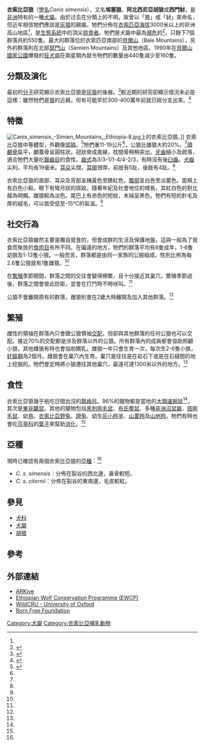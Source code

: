 {{Speciesbox
| name = 衣索比亞狼<ref name=msw3>{{MSW3 Wozencraft|id=14000779|pages=532-628}}</ref>
| fossil_range = {{fossil_range|3|0|[[上新世|上新世]]至現今}}
| image = EthiopianWolf1.jpg
| image_width = 250px
| status = EN
| trend = up
| status_system = iucn3.1
| status_ref = <ref name=iucn>{{IUCN2010|assessors=Sillero-Zubiri & Marino|year=2008|id=3748|title=Canis simensis|version=2010.4|downloaded=2010-10-28}}</ref>
| genus = Canis
| species = simensis
| authority = [[Eduard_Rüppell|Ruppell]], 1840
| range_map = Ethiopian Wolf area.png
| range_map_width = 250px
| range_map_caption = 衣索比亞狼的分佈圖
}}

'''衣索比亞狼'''（[[學名|學名]]''Canis simensis''），又名'''埃塞狼'''、'''阿北西尼亞胡狼'''或'''西門豺'''，是[[非洲|非洲]]特有的一種[[犬屬|犬屬]]。由於过去在分類上的不明，故曾以「狼」或「豺」來命名，但近年相信牠們應該是[[灰狼|灰狼]]的親屬。牠們分佈在[[衣索匹亞|衣索匹亞]][[海拔|海拔]]3000米以上的非洲高山地區<ref name=iucn/>，是[[生態系統|生態系統]]中的頂尖[[掠食者|掠食者]]。牠們是犬屬中最為[[瀕危|瀕危]]的<ref name="Info">{{cite web|title=Animal Info - Ethiopian Wolf|publisher=animalinfo.org|url=http://www.animalinfo.org/species/carnivor/canisime.htm|accessdate=2008-04-23|archive-url=https://web.archive.org/web/20090201055055/http://www.animalinfo.org/species/carnivor/canisime.htm|archive-date=2009-02-01|dead-url=yes}}</ref>，只餘下7個群落共約550隻。最大的群落位於衣索匹亞南部的[[貝爾山|貝爾山]]（Bale Mountains），另外的群落則在北部[[瑟門山|瑟門山]]（Semien Mountains）及其他地區。1990年在[[貝爾山國家公園|貝爾山國家公園]]爆發的[[狂犬病|狂犬病]]在兩星期內就令牠們的數量由440隻減少至160隻。

== 分類及演化 ==
最初的[[分子|分子]]研究顯示衣索比亞狼是[[灰狼|灰狼]]的後裔。<ref>{{cite journal|last=Gotelli|first=D.|coauthors=C. Sillero-Zubiri, G.D. Applebaum, M.S. Roy, D.J. Girman, J. Garcia-Moreno, E.A. Ostrander, R.K. Wayne|title=Molecular genetics of the most endangered canid: the Ethiopian wolf ''Canis simensis''|journal=Molecular Ecology|volume=3|issue=4|pages=301–12|location=Institute of Zoology, Zoological Society of London, UK|date=1994|url=http://www.ncbi.nlm.nih.gov/pubmed/7921357|accessdate=2008-03-31|doi=10.1111/j.1365-294X.1994.tb00070.x|pmid=7921357|archive-date=2019-12-31|archive-url=https://web.archive.org/web/20191231061452/https://www.ncbi.nlm.nih.gov/pubmed/7921357|dead-url=no}}</ref>較近期的研究卻顯示情況未必是這樣：雖然牠們是[[狼|狼]]的近親，但有可能早於300-400萬年前就已經分支出來。<ref>{{cite journal|author=Lindblad-Toh ''et al.''|year=2005|url=http://www.nature.com/nature/journal/v438/n7069/pdf/nature04338.pdf|title=Genome sequence, comparative analysis and haplotype structure of the domestic dog|journal=Nature|volume=438|pages=803-19|doi=10.1038/nature04338|pmid=16341006|last2=Wade|first2=CM|last3=Mikkelsen|first3=TS|last4=Karlsson|first4=EK|last5=Jaffe|first5=DB|last6=Kamal|first6=M|last7=Clamp|first7=M|last8=Chang|first8=JL|last9=Kulbokas Ej|first9=3rd|issue=7069|access-date=2010-10-28|archive-date=2016-03-04|archive-url=https://web.archive.org/web/20160304041431/http://www.nature.com/nature/journal/v438/n7069/pdf/nature04338.pdf|dead-url=no}}</ref>

== 特徵 ==
[[File:Canis_simensis_-Simien_Mountains,_Ethiopia-8.jpg|thumb]]上的衣索比亞狼。]]
衣索比亞狼中等體型，外觀像[[郊狼|郊狼]]。<ref name="Wolf">{{cite web|title=Ethiopian wolf|publisher=Canids.org|url=http://www.canids.org/species/Ethiopian_wolf.pdf|accessdate=2008-04-23|deadurl=yes|archiveurl=https://web.archive.org/web/20080510143327/http://www.canids.org/species/Ethiopian_wolf.pdf|archivedate=2008-05-10}}</ref>牠們重11-19公斤<ref name="Info"/>，公狼比雌狼大約20%。<ref name="Wolf"/>[[頭顱骨|頭顱骨]]扁平，顱蓋骨呈圓柱狀。冠狀脊成直線，枕間骨稍稍突出。[[牙齒|牙齒]]細小及疏落，適合牠們大量吃[[齧齒目|齧齒目]]的食性。[[齒式|齒式]]為3/3-1/1-4/4-2/3，有時沒有後[[臼齒|臼齒]]。[[犬齒|犬齒]]尖利，平均長19毫米。[[耳朵|耳朵]]尖闊，[[耳廓|耳廓]]很厚。前肢有5趾，後肢有4趾。<ref name="Wolf"/>

衣索比亞狼的面部、耳朵及背部呈赭黃色至銹紅色，[[腹部|腹部]]呈白色至淡薑色。面頰上有白色小點，眼下有彎月狀的斑紋。隨著年紀及社會地位的增長，其紅白色的對比越為明顯。雌狼較為淡色。尾巴上有赤色的短紋，末端呈黑色。牠們有短的針毛及厚的絨毛，可以抵受低至-15℃的氣溫。<ref name="Wolf"/>

== 社交行為 ==
衣索比亞狼雖然主要是獨自覓食的，但會成群的生活及保護地盤。這與一般為了覓食而聚居的[[食肉目|食肉目]]有所不同。在偏遠的地方，牠們的群落平均有6隻成年，1-6隻幼狼及1-13隻小狼。一般而言，群落都是由同一家族的公狼組成，性別比例為每2.6隻公狼就有1隻雌狼。<ref name="Info"/>

在[[繁殖|繁殖]]季節期間，群落之間的交往會變得頻繁，且十分接近其巢穴。繁殖季節過後，群落之間會彼此防衛，並會在打鬥時不時吠叫。<ref name="Info"/>

公狼不會離開原有的群落，雌狼則會在2歲大時離開及加入其他群落。<ref name="Wolf"/>

== 繁殖 ==
雌性的領袖在群落內只會跟公狼領袖[[交配|交配]]，但卻與其他群落的任何公狼也可以交配。接近70%的交配都是涉及群落以外的公狼。所有群落內的成員都會協助照顧小狼，其他雌狼有時也會協助餵乳。雌狼一年只會生育一次，每次生2-6隻小狼，[[妊娠期|妊娠期]]為2個月。雌狼會在巢穴內生育。巢穴是往往是在岩石下或是在石縫間的地上挖掘的。牠們會定時將小狼遷往其他巢穴，最遠可達1300米以外的地方。<ref name="Info" />

== 食性 ==
衣索比亞狼幾乎衹吃日間出沒的[[齧齒目|齧齒目]]。96%的獵物都是當地的[[大頭速掘鼠|大頭速掘鼠]]<ref name="Info"/>，其次是[[東非鼴鼠|東非鼴鼠]]。其他的獵物包括[[黑刺剛毛鼠|黑刺剛毛鼠]]、[[布氏壟鼠|布氏壟鼠]]、多種[[非洲沼鼠屬|非洲沼鼠屬]]、[[斑剛毛鼠|斑剛毛鼠]]、幼[[鳥|鳥]]、[[衣索比亞野兔|衣索比亞野兔]]、[[蹄兔|蹄兔]]、幼生[[灰小羚羊|灰小羚羊]]、[[山葦羚|山葦羚]]及[[山地羚|山地羚]]。牠們有時也會吃[[莎草科|莎草科]]的[[葉子|葉子]]來幫助[[消化|消化]]。<ref name="Wolf"/>

== 亞種 ==
現時已確認有兩個衣索比亞狼的[[亞種|亞種]]：<ref name=msw3/>
* ''C. s. simensis''：分佈在裂谷的西北邊，鼻骨較短。
* ''C. s. citernii''：分佈在裂谷的東南邊，毛皮較紅。

== 參見 ==
* [[犬科|犬科]]
* [[犬屬|犬屬]]
* [[胡狼|胡狼]]

== 參考 ==
{{commons+cat|Canis_simensis}}
{{Wikispecies|Canis_simensis}}
{{reflist|2}}

== 外部連結 ==
* [https://web.archive.org/web/20080514161953/http://www.arkive.org/species/GES/mammals/Canis_simensis/ ARKive]
* [http://www.ethiopianwolf.org/ Ethiopian Wolf Conservation Programme (EWCP)] {{Wayback|url=http://www.ethiopianwolf.org/ |date=20070209044904 }}
* [https://web.archive.org/web/20070928054909/http://www.wildcru.org/research/es/ewolf.htm WildCRU - University of Oxford]
* [https://web.archive.org/web/20090212233049/http://www.bornfree.org.uk/animals/ethiopian-wolves/ Born Free Foundation]
{{Taxonbar|from=Q188957}}

[[Category:犬屬|Category:犬屬]]
[[Category:衣索比亞哺乳動物|Category:衣索比亞哺乳動物]]